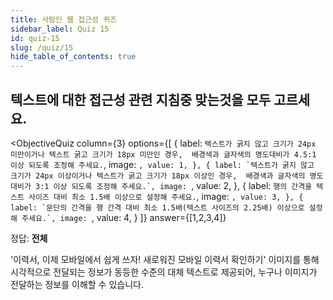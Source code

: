 ```yaml
---
title: 사람인 웹 접근성 퀴즈
sidebar_label: Quiz 15
id: quiz-15
slug: /quiz/15
hide_table_of_contents: true
---
```


## 텍스트에 대한 접근성 관련 지침중 맞는것을 모두 고르세요.


<ObjectiveQuiz
  column={3}
  options={[
    {
      label: `텍스트가 굵지 않고 크기가 24px 미만이거나 텍스트 굵고 크기가 18px 미만인 경우,  배경색과 글자색의 명도대비가 4.5:1 이상 되도록 조정해 주세요.`,
      image: ``,
      value: 1,
    },
    {
      label: `텍스트가 굵지 않고 크기가 24px 이상이거나 텍스트가 굵고 크기가 18px 이상인 경우,  배경색과 글자색의 명도대비가 3:1 이상 되도록 조정해 주세요.`,
      image: ``,
      value: 2,
    },
    {
      label: `행의 간격을 텍스트 사이즈 대비 최소 1.5배 이상으로 설정해 주세요.`,
      image: ``,
      value: 3,
    },
    {
      label: `문단의 간격을 행 간격 대비 최소 1.5배(텍스트 사이즈의 2.25배) 이상으로 설정해 주세요.`,
      image: ``,
      value: 4,
    }
  ]}
  answer={[1,2,3,4]}
>
  <div>
    <p>정답: <strong>전체</strong></p>
    <p>'이력서, 이제 모바일에서 쉽게 쓰자! 새로워진 모바일 이력서 확인하기' 이미지를 통해 시각적으로 전달되는 정보가 동등한 수준의 대체 텍스트로 제공되어, 누구나 이미지가 전달하는 정보를 이해할 수 있습니다.</p>
  </div>
  
</ObjectiveQuiz>